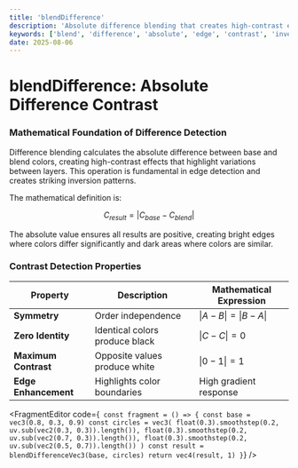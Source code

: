 ```yaml
---
title: 'blendDifference'
description: 'Absolute difference blending that creates high-contrast edge detection and inversion effects'
keywords: ['blend', 'difference', 'absolute', 'edge', 'contrast', 'inversion']
date: 2025-08-06
---
```



# blendDifference: Absolute Difference Contrast

### Mathematical Foundation of Difference Detection

Difference blending calculates the absolute difference between base and blend colors, creating high-contrast effects that highlight variations between layers. This operation is fundamental in edge detection and creates striking inversion patterns.

The mathematical definition is:

$$
C_{result} = |C_{base} - C_{blend}|
$$

The absolute value ensures all results are positive, creating bright edges where colors differ significantly and dark areas where colors are similar.

### Contrast Detection Properties

| Property             | Description                    | Mathematical Expression |
| -------------------- | ------------------------------ | ----------------------- |
| **Symmetry**         | Order independence             | $\|A-B\| = \|B-A\|$     |
| **Zero Identity**    | Identical colors produce black | $\|C-C\| = 0$           |
| **Maximum Contrast** | Opposite values produce white  | $\|0-1\| = 1$           |
| **Edge Enhancement** | Highlights color boundaries    | High gradient response  |

<FragmentEditor
        code={`
const fragment = () => {
        const base = vec3(0.8, 0.3, 0.9)
        const circles = vec3(
                float(0.3).smoothstep(0.2, uv.sub(vec2(0.3, 0.3)).length()),
                float(0.3).smoothstep(0.2, uv.sub(vec2(0.7, 0.3)).length()),
                float(0.3).smoothstep(0.2, uv.sub(vec2(0.5, 0.7)).length())
        )
        const result = blendDifferenceVec3(base, circles)
        return vec4(result, 1)
}`}
/>
